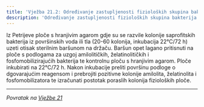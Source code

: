 ```yaml
---
title: 'Vježba 21.2: Određivanje zastupljenosti fizioloških skupina bakterija među populacijom ukupnih saprofita'
description: 'Određivanje zastupljenosti fizioloških skupina bakterija među populacijom ukupnih saprofita'
---
```


Iz Petrijeve ploče s hranjivim agarom gdje su se razvile kolonije saprofitskih 
bakterija iz površinskih voda ili tla (20-60 kolonija, inkubacija
22°C/72 h) uzeti otisak sterilnim baršunom na držaču. Baršun opet lagano
 pritisnuti na ploče s podlogama za uzgoj amilolitičkih, želatinolitičkih
i fosfomobilizirajućih bakterija te kontrolnu ploču s hranjivim agarom.
 Ploče inkubirati na 22°C/72 h. Nakon inkubacije preliti površinu podloge
o dgovarajućim reagensom i prebrojiti pozitivne kolonije amilolita,
želatinolita i fosfomobilizatora te izračunati postotak poraslih kolonija
fizioloških  ploče.

---

*Povratak na [Vježbe 21](/poglavlje-21/vjezbe-21)*


